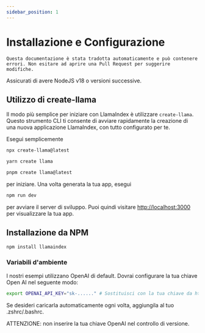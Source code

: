 ```yaml
---
sidebar_position: 1
---
```



# Installazione e Configurazione

```Questa documentazione è stata tradotta automaticamente e può contenere errori. Non esitare ad aprire una Pull Request per suggerire modifiche.```


Assicurati di avere NodeJS v18 o versioni successive.


## Utilizzo di create-llama

Il modo più semplice per iniziare con LlamaIndex è utilizzare `create-llama`. Questo strumento CLI ti consente di avviare rapidamente la creazione di una nuova applicazione LlamaIndex, con tutto configurato per te.

Esegui semplicemente

<Tabs>
<TabItem value="1" label="npm" default>

```bash
npx create-llama@latest
```

</TabItem>
<TabItem value="2" label="Yarn">

```bash
yarn create llama
```

</TabItem>
<TabItem value="3" label="pnpm">

```bash
pnpm create llama@latest
```

</TabItem>
</Tabs>

per iniziare. Una volta generata la tua app, esegui

```bash npm2yarn
npm run dev
```

per avviare il server di sviluppo. Puoi quindi visitare [http://localhost:3000](http://localhost:3000) per visualizzare la tua app.
## Installazione da NPM

```bash npm2yarn
npm install llamaindex
```


### Variabili d'ambiente

I nostri esempi utilizzano OpenAI di default. Dovrai configurare la tua chiave Open AI nel seguente modo:

```bash
export OPENAI_API_KEY="sk-......" # Sostituisci con la tua chiave da https://platform.openai.com/account/api-keys
```

Se desideri caricarla automaticamente ogni volta, aggiungila al tuo .zshrc/.bashrc.

ATTENZIONE: non inserire la tua chiave OpenAI nel controllo di versione.
